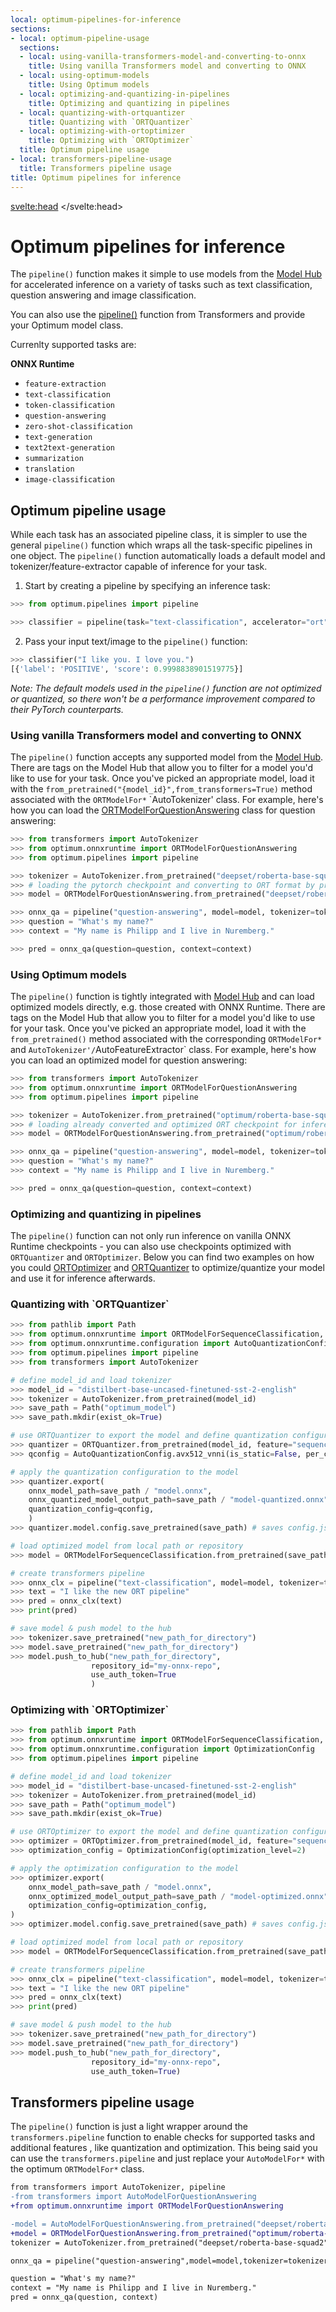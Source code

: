 ```yaml
---
local: optimum-pipelines-for-inference
sections:
- local: optimum-pipeline-usage
  sections:
  - local: using-vanilla-transformers-model-and-converting-to-onnx
    title: Using vanilla Transformers model and converting to ONNX
  - local: using-optimum-models
    title: Using Optimum models
  - local: optimizing-and-quantizing-in-pipelines
    title: Optimizing and quantizing in pipelines
  - local: quantizing-with-ortquantizer
    title: Quantizing with `ORTQuantizer`
  - local: optimizing-with-ortoptimizer
    title: Optimizing with `ORTOptimizer`
  title: Optimum pipeline usage
- local: transformers-pipeline-usage
  title: Transformers pipeline usage
title: Optimum pipelines for inference
---
```

<script lang="ts">
let fw: "pt" | "tf" = "pt";
onMount(() => {
    const urlParams = new URLSearchParams(window.location.search);
    fw = urlParams.get("fw") || "pt";
});
</script>
<svelte:head>
  <meta name="hf:doc:metadata" content={JSON.stringify(metadata)} >
</svelte:head>
<!--Copyright 2022 The HuggingFace Team. All rights reserved.

Licensed under the Apache License, Version 2.0 (the "License"); you may not use this file except in compliance with
the License. You may obtain a copy of the License at

http://www.apache.org/licenses/LICENSE-2.0

Unless required by applicable law or agreed to in writing, software distributed under the License is distributed on
an "AS IS" BASIS, WITHOUT WARRANTIES OR CONDITIONS OF ANY KIND, either express or implied. See the License for the
specific language governing permissions and limitations under the License.
-->

<h1 id="optimum-pipelines-for-inference">Optimum pipelines for inference</h1>

The `pipeline()` function makes it simple to use models from the [Model Hub](https://huggingface.co/models) for accelerated inference on a variety of tasks such as text classification, question answering and image classification.

<Tip>

You can also use the [pipeline()](https://huggingface.co/docs/transformers/main/en/main_classes/pipelines#pipelines) function from Transformers and provide your Optimum model class.

</Tip>

Currenlty supported tasks are:

**ONNX Runtime**

* `feature-extraction`
* `text-classification`
* `token-classification`
* `question-answering`
* `zero-shot-classification`
* `text-generation`
* `text2text-generation`
* `summarization`
* `translation`
* `image-classification`

<h2 id="optimum-pipeline-usage">Optimum pipeline usage</h2>

While each task has an associated pipeline class, it is simpler to use the general `pipeline()` function which wraps all the task-specific pipelines in one object.
The `pipeline()` function automatically loads a default model and tokenizer/feature-extractor capable of inference for your task.

1. Start by creating a pipeline by specifying an inference task:

```python
>>> from optimum.pipelines import pipeline

>>> classifier = pipeline(task="text-classification", accelerator="ort")

```

2. Pass your input text/image to the `pipeline()` function:

```python
>>> classifier("I like you. I love you.")
[{'label': 'POSITIVE', 'score': 0.9998838901519775}]
```

_Note: The default models used in the `pipeline()` function are not optimized or quantized, so there won't be a performance improvement compared to their PyTorch counterparts._

<h3 id="using-vanilla-transformers-model-and-converting-to-onnx">Using vanilla Transformers model and converting to ONNX</h3>

The `pipeline()` function accepts any supported model from the [Model Hub](https://huggingface.co/models).
There are tags on the Model Hub that allow you to filter for a model you'd like to use for your task.
Once you've picked an appropriate model, load it with the `from_pretrained("{model_id}",from_transformers=True)` method associated with the `ORTModelFor*`
`AutoTokenizer' class. For example, here's how you can load the [ORTModelForQuestionAnswering](/docs/optimum/pr_299/en/onnxruntime/modeling_ort#optimum.onnxruntime.ORTModelForQuestionAnswering) class for question answering:

```python
>>> from transformers import AutoTokenizer
>>> from optimum.onnxruntime import ORTModelForQuestionAnswering
>>> from optimum.pipelines import pipeline

>>> tokenizer = AutoTokenizer.from_pretrained("deepset/roberta-base-squad2")
>>> # loading the pytorch checkpoint and converting to ORT format by providing the from_transformers=True parameter
>>> model = ORTModelForQuestionAnswering.from_pretrained("deepset/roberta-base-squad2",from_transformers=True)

>>> onnx_qa = pipeline("question-answering", model=model, tokenizer=tokenizer)
>>> question = "What's my name?"
>>> context = "My name is Philipp and I live in Nuremberg."

>>> pred = onnx_qa(question=question, context=context)
```

<h3 id="using-optimum-models">Using Optimum models</h3>

The `pipeline()` function is tightly integrated with [Model Hub](https://huggingface.co/models) and can load optimized models directly, e.g. those created with ONNX Runtime.
There are tags on the Model Hub that allow you to filter for a model you'd like to use for your task.
Once you've picked an appropriate model, load it with the `from_pretrained()` method associated with the corresponding `ORTModelFor*`
and `AutoTokenizer'/`AutoFeatureExtractor` class. For example, here's how you can load an optimized model for question answering:

```python
>>> from transformers import AutoTokenizer
>>> from optimum.onnxruntime import ORTModelForQuestionAnswering
>>> from optimum.pipelines import pipeline

>>> tokenizer = AutoTokenizer.from_pretrained("optimum/roberta-base-squad2")
>>> # loading already converted and optimized ORT checkpoint for inference
>>> model = ORTModelForQuestionAnswering.from_pretrained("optimum/roberta-base-squad2")

>>> onnx_qa = pipeline("question-answering", model=model, tokenizer=tokenizer)
>>> question = "What's my name?"
>>> context = "My name is Philipp and I live in Nuremberg."

>>> pred = onnx_qa(question=question, context=context)
```


<h3 id="optimizing-and-quantizing-in-pipelines">Optimizing and quantizing in pipelines</h3>

The `pipeline()` function can not only run inference on vanilla ONNX Runtime checkpoints - you can also use checkpoints optimized with `ORTQuantizer` and `ORTOptimizer`.
Below you can find two examples on how you could [ORTOptimizer](/docs/optimum/pr_299/en/onnxruntime/optimization#optimum.onnxruntime.ORTOptimizer) and [ORTQuantizer](/docs/optimum/pr_299/en/onnxruntime/quantization#optimum.onnxruntime.ORTQuantizer) to optimize/quantize your model and use it for inference afterwards.

<h3 id="quantizing-with-ortquantizer">Quantizing with `ORTQuantizer`</h3>

```python
>>> from pathlib import Path
>>> from optimum.onnxruntime import ORTModelForSequenceClassification, ORTQuantizer
>>> from optimum.onnxruntime.configuration import AutoQuantizationConfig
>>> from optimum.pipelines import pipeline
>>> from transformers import AutoTokenizer

# define model_id and load tokenizer
>>> model_id = "distilbert-base-uncased-finetuned-sst-2-english"
>>> tokenizer = AutoTokenizer.from_pretrained(model_id)
>>> save_path = Path("optimum_model")
>>> save_path.mkdir(exist_ok=True)

# use ORTQuantizer to export the model and define quantization configuration
>>> quantizer = ORTQuantizer.from_pretrained(model_id, feature="sequence-classification")
>>> qconfig = AutoQuantizationConfig.avx512_vnni(is_static=False, per_channel=True)

# apply the quantization configuration to the model
>>> quantizer.export(
    onnx_model_path=save_path / "model.onnx",
    onnx_quantized_model_output_path=save_path / "model-quantized.onnx",
    quantization_config=qconfig,
    )
>>> quantizer.model.config.save_pretrained(save_path) # saves config.json

# load optimized model from local path or repository
>>> model = ORTModelForSequenceClassification.from_pretrained(save_path,file_name="model-quantized.onnx")

# create transformers pipeline
>>> onnx_clx = pipeline("text-classification", model=model, tokenizer=tokenizer)
>>> text = "I like the new ORT pipeline"
>>> pred = onnx_clx(text)
>>> print(pred)

# save model & push model to the hub
>>> tokenizer.save_pretrained("new_path_for_directory")
>>> model.save_pretrained("new_path_for_directory")
>>> model.push_to_hub("new_path_for_directory",
                  repository_id="my-onnx-repo",
                  use_auth_token=True
                  )
```

<h3 id="optimizing-with-ortoptimizer">Optimizing with `ORTOptimizer`</h3>

```python
>>> from pathlib import Path
>>> from optimum.onnxruntime import ORTModelForSequenceClassification, ORTOptimizer
>>> from optimum.onnxruntime.configuration import OptimizationConfig
>>> from optimum.pipelines import pipeline

# define model_id and load tokenizer
>>> model_id = "distilbert-base-uncased-finetuned-sst-2-english"
>>> tokenizer = AutoTokenizer.from_pretrained(model_id)
>>> save_path = Path("optimum_model")
>>> save_path.mkdir(exist_ok=True)

# use ORTOptimizer to export the model and define quantization configuration
>>> optimizer = ORTOptimizer.from_pretrained(model_id, feature="sequence-classification")
>>> optimization_config = OptimizationConfig(optimization_level=2)

# apply the optimization configuration to the model
>>> optimizer.export(
    onnx_model_path=save_path / "model.onnx",
    onnx_optimized_model_output_path=save_path / "model-optimized.onnx",
    optimization_config=optimization_config,
)
>>> optimizer.model.config.save_pretrained(save_path) # saves config.json

# load optimized model from local path or repository
>>> model = ORTModelForSequenceClassification.from_pretrained(save_path,file_name="model-optimized.onnx")

# create transformers pipeline
>>> onnx_clx = pipeline("text-classification", model=model, tokenizer=tokenizer)
>>> text = "I like the new ORT pipeline"
>>> pred = onnx_clx(text)
>>> print(pred)

# save model & push model to the hub
>>> tokenizer.save_pretrained("new_path_for_directory")
>>> model.save_pretrained("new_path_for_directory")
>>> model.push_to_hub("new_path_for_directory",
                  repository_id="my-onnx-repo",
                  use_auth_token=True)
```

<h2 id="transformers-pipeline-usage">Transformers pipeline usage</h2>

The `pipeline()` function is just a light wrapper around the `transformers.pipeline` function to enable checks for supported tasks and additional features
, like quantization and optimization. This being said you can use the `transformers.pipeline` and just replace your `AutoModelFor*` with the optimum
 `ORTModelFor*` class.

```diff
from transformers import AutoTokenizer, pipeline
-from transformers import AutoModelForQuestionAnswering
+from optimum.onnxruntime import ORTModelForQuestionAnswering

-model = AutoModelForQuestionAnswering.from_pretrained("deepset/roberta-base-squad2")
+model = ORTModelForQuestionAnswering.from_pretrained("optimum/roberta-base-squad2")
tokenizer = AutoTokenizer.from_pretrained("deepset/roberta-base-squad2")

onnx_qa = pipeline("question-answering",model=model,tokenizer=tokenizer)

question = "What's my name?"
context = "My name is Philipp and I live in Nuremberg."
pred = onnx_qa(question, context)
```
